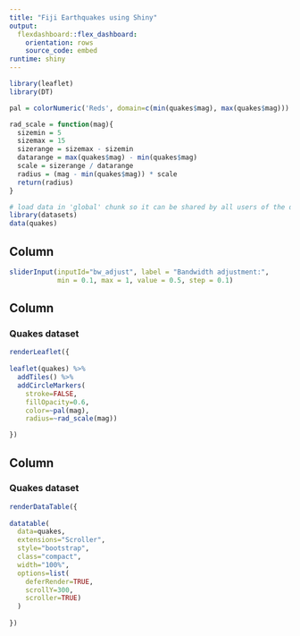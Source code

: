 ```yaml
---
title: "Fiji Earthquakes using Shiny"
output: 
  flexdashboard::flex_dashboard:
    orientation: rows
    source_code: embed
runtime: shiny
---
```


```r

library(leaflet)
library(DT)

pal = colorNumeric('Reds', domain=c(min(quakes$mag), max(quakes$mag)))

rad_scale = function(mag){
  sizemin = 5
  sizemax = 15
  sizerange = sizemax - sizemin
  datarange = max(quakes$mag) - min(quakes$mag)
  scale = sizerange / datarange
  radius = (mag - min(quakes$mag)) * scale
  return(radius)
}

# load data in 'global' chunk so it can be shared by all users of the dashboard
library(datasets)
data(quakes)


```

Column {.sidebar}
-----------------------------------------------------------------------


```r

sliderInput(inputId="bw_adjust", label = "Bandwidth adjustment:",
            min = 0.1, max = 1, value = 0.5, step = 0.1)
```

Column {data-width=500}
-----------------------------------------------------------------------

### Quakes dataset

```r
renderLeaflet({
  
leaflet(quakes) %>%
  addTiles() %>%
  addCircleMarkers(
    stroke=FALSE,
    fillOpacity=0.6,
    color=~pal(mag),
    radius=~rad_scale(mag))

})
```

Column {data-width=500}
-----------------------------------------------------------------------

### Quakes dataset

```r

renderDataTable({
  
datatable(
  data=quakes,
  extensions="Scroller",
  style="bootstrap",
  class="compact",
  width="100%",
  options=list(
    deferRender=TRUE,
    scrollY=300,
    scroller=TRUE)
  )
  
})
```

